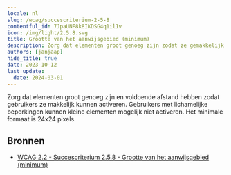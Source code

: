 ```yaml
---
locale: nl
slug: /wcag/succescriterium-2-5-8
contentful_id: 7JpaUNF8k8IKDSG4q1il1v
icon: /img/light/2.5.8.svg
title: Grootte van het aanwijsgebied (minimum)
description: Zorg dat elementen groot genoeg zijn zodat ze gemakkelijk geactiveerd kunnen worden.  Gebruikers met lichamelijke beperkingen kunnen kleine elementen niet activeren als ze dicht bij elkaar staan. Het minimale formaat is 24x24 pixels.
authors: [janjaap]
hide_title: true
date: 2023-10-12
last_update:
  date: 2024-03-01
---
```


<Hero
  title="Grootte van het aanwijsgebied (minimum)"
  image="/img/light/2.5.8.svg"
  alt="WCAG 2.5.8 - Logo"
  prefix="Succescriterium 2.5.8"
  suffix="Niveau AA"
/>

Zorg dat elementen groot genoeg zijn en voldoende afstand hebben zodat gebruikers ze makkelijk kunnen activeren. Gebruikers met lichamelijke beperkingen kunnen kleine elementen mogelijk niet activeren. Het minimale formaat is 24x24 pixels.

## Bronnen

- [WCAG 2.2 - Succescriterium 2.5.8 - Grootte van het aanwijsgebied (minimum)](https://www.w3.org/Translations/WCAG22-nl/#target-size-minimum)
